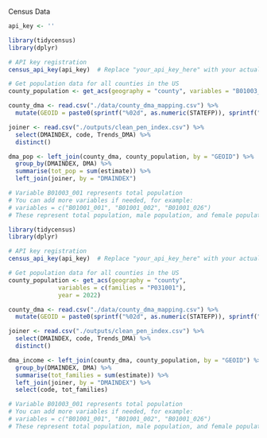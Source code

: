 Census Data

```r
api_key <- ''

library(tidycensus)
library(dplyr)

# API key registration
census_api_key(api_key)  # Replace "your_api_key_here" with your actual Census API key

# Get population data for all counties in the US
county_population <- get_acs(geography = "county", variables = "B01003_001", geometry = TRUE)

county_dma <- read.csv("./data/county_dma_mapping.csv") %>%
  mutate(GEOID = paste0(sprintf("%02d", as.numeric(STATEFP)), sprintf("%03d", as.numeric(CNTYFP))))

joiner <- read.csv("./outputs/clean_pen_index.csv") %>%
  select(DMAINDEX, code, Trends_DMA) %>%
  distinct()

dma_pop <- left_join(county_dma, county_population, by = "GEOID") %>%
  group_by(DMAINDEX, DMA) %>%
  summarise(tot_pop = sum(estimate)) %>%
  left_join(joiner, by = "DMAINDEX")

# Variable B01003_001 represents total population
# You can add more variables if needed, for example:
# variables = c("B01001_001", "B01001_002", "B01001_026")
# These represent total population, male population, and female population respectively.
```

```r
library(tidycensus)
library(dplyr)

# API key registration
census_api_key(api_key)  # Replace "your_api_key_here" with your actual Census API key

# Get population data for all counties in the US
county_population <- get_acs(geography = "county", 
              variables = c(families = "P031001"),
              year = 2022)

county_dma <- read.csv("./data/county_dma_mapping.csv") %>%
  mutate(GEOID = paste0(sprintf("%02d", as.numeric(STATEFP)), sprintf("%03d", as.numeric(CNTYFP))))

joiner <- read.csv("./outputs/clean_pen_index.csv") %>%
  select(DMAINDEX, code, Trends_DMA) %>%
  distinct()

dma_income <- left_join(county_dma, county_population, by = "GEOID") %>%
  group_by(DMAINDEX, DMA) %>%
  summarise(tot_families = sum(estimate)) %>%
  left_join(joiner, by = "DMAINDEX") %>%
  select(code, tot_families)

# Variable B01003_001 represents total population
# You can add more variables if needed, for example:
# variables = c("B01001_001", "B01001_002", "B01001_026")
# These represent total population, male population, and female population respectively.
```